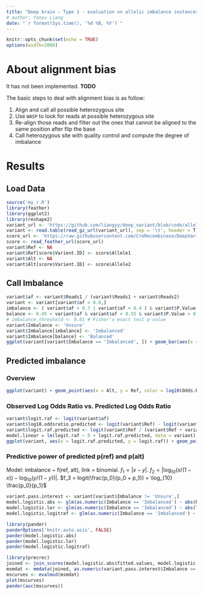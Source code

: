 ```yaml
---
title: "Deep brain - Type 1 - evaluation on allelic imbalance instances"
# author: Yanyu Liang
date: "`r format(Sys.time(), '%d %B, %Y')`"
---
```

    
<style>
pre code, pre, code {
        white-space: pre !important;
        overflow-x: scroll !important;
        word-break: keep-all !important;
        word-wrap: initial !important;
    }
</style>
    
```r
knitr::opts_chunk$set(echo = TRUE)
options(width=2000)
```

# About alignment bias

It has not been implemented. **TODO**

The basic steps to deal with alignment bias is as follow:

1. Align and call all possible heterozygous site
2. Use `WASP` to look for reads at possible heterozygous site
3. Re-align those reads and filter out the ones that cannot be aligned to the same position after flip the base
4. Call heterozygous site with quality control and compute the degree of imbalance

# Results

## Load Data
```r
source('my_r.R')
library(feather)
library(ggplot2)
library(reshape2)
variant_url <- 'https://github.com/liangyy/deep_variant/blob/code/allelic_imbalance/data/E081.combined.imbalance.gz?raw=true'
variant <- read.table(read_gz_url(variant_url), sep = '\t', header = T)
score_url <- 'https://raw.githubusercontent.com/CreRecombinase/DeepVariantPrediction/issue1/score/keras_deepsea_with_040417_2_42_head_copy/allelic_imbalance_E081.E081_allelic_imbalance_result.feather'
score <- read_feather_url(score_url)
variant$Ref <- NA
variant$Ref[score$Varient.ID] <- score$Allele1
variant$Alt <- NA
variant$Alt[score$Varient.ID] <- score$Allele2
```

## Call Imbalance

```r
variant$af <- variant$Reads1 / (variant$Reads1 + variant$Reads2)
variant <- variant[variant$af < 0.8,]
imbalance <- ( variant$af > 0.7 | variant$af < 0.4 ) & variant$P.Value < 0.01
balance <- 0.45 < variant$af & variant$af < 0.55 & variant$P.Value > 0.05
# imbalance.threshold <- 0.01 # Fisher's exact test p-value
variant$Imbalance <- 'Unsure'
variant$Imbalance[imbalance] <- 'Imbalanced'
variant$Imbalance[balance] <- 'Balanced'
ggplot(variant[variant$Imbalance == 'Imbalanced', ]) + geom_bar(aes(x = af > 0.5)) + ggtitle('Reference Biased vs Alternative Biased') + xlab('Reference Biased')
```

## Predicted imbalance

### Overview

```r
ggplot(variant) + geom_point(aes(x = Alt, y = Ref, color = log10(Odds.Ratio))) + facet_grid(.~Imbalance) + geom_abline(intercept = 0.07, slope = 1) + geom_abline(intercept = -0.07, slope = 1) + ggtitle('The Predicted Effect of \n Heterozygous sites in DNase-seq of E081') + scale_color_gradient2(midpoint=0, low="blue", mid="white", high="red", space ="Lab" )
```

### Observed Log Odds Ratio vs. Predicted Log Odds Ratio

```r
variant$logit.raf <- logit(variant$af)
variant$log10.oddsratio.predicted <- logit(variant$Ref) - logit(variant$Alt)
variant$logit.raf.predicted <- logit(variant$Ref / (variant$Ref + variant$Alt))
model.linear = lm(logit.raf ~ 0 + logit.raf.predicted, data = variant)
ggplot(variant, aes(x = logit.raf.predicted, y = logit.raf)) + geom_point(aes(color = Imbalance)) + geom_smooth(method='lm',formula=y~0+x) + annotate("text", x = 0.4, y = -1, label = lm_eqn(model.linear), parse = TRUE) + ggtitle('Observed Log Odds Ratio vs \n Predicted Log Odds Ratio')
```

### Predictive power of predicted p(ref) and p(alt)

Model: imbalance ~ f(ref, alt), link = binomial. $f_1 = |x - y|$. 
$f_2 = |\log_{10}(x/(1-x)) - \log_{10}(y/(1-y))|$. $f_3 = logit(\frac{p_0}{p_0 + p_1}) = \log_{10} \frac{p_0}{p_1}$ 

```r
variant.pass.interest <- variant[variant$Imbalance != 'Unsure',]
model.logistic.abs <- glm(as.numeric(Imbalance == 'Imbalanced') ~ abs(Ref - Alt), family=binomial(link='logit'), data=variant.pass.interest)
model.logistic.lor <- glm(as.numeric(Imbalance == 'Imbalanced') ~ abs(log10.oddsratio.predicted), family=binomial(link='logit'), data=variant.pass.interest)
model.logistic.logitraf <- glm(as.numeric(Imbalance == 'Imbalanced') ~ abs(logit.raf.predicted), family=binomial(link='logit'), data=variant.pass.interest)
```

```r
library(pander)
panderOptions('knitr.auto.asis', FALSE)
pander(model.logistic.abs)
pander(model.logistic.lor)
pander(model.logistic.logitraf)
```

```r
library(precrec)
joined <- join_scores(model.logistic.abs$fitted.values, model.logistic.lor$fitted.values, model.logistic.logitraf$fitted.values)
msmdat <- mmdata(joined, as.numeric(variant.pass.interest$Imbalance == 'Imbalanced'), modnames = c('f1', 'f2', 'f3'))
mscurves <- evalmod(msmdat)
plot(mscurves)
pander(auc(mscurves))
```

